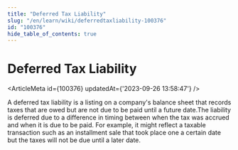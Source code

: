 ```yaml
---
title: "Deferred Tax Liability"
slug: "/en/learn/wiki/deferredtaxliability-100376"
id: "100376"
hide_table_of_contents: true
---
```



# Deferred Tax Liability

<ArticleMeta id={100376} updatedAt={'2023-09-26 13:58:47'} />
<div className='border-solid border-b border-t-0 my-4 border-[var(--ifm-color-gray-300)]' />

A deferred tax liability is a listing on a company's balance sheet that records taxes that are owed but are not due to be paid until a future date.The liability is deferred due to a difference in timing between when the tax was accrued and when it is due to be paid. For example, it might reflect a taxable transaction such as an installment sale that took place one a certain date but the taxes will not be due until a later date.
